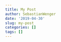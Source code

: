 ```yaml
---
title: My Post
author: SebastianWenger
date: '2019-04-30'
slug: my-post
categories: []
tags: []
---
```


